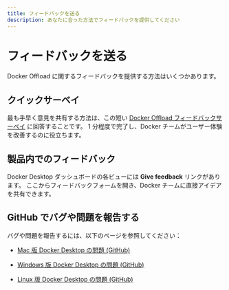```yaml
---
title: フィードバックを送る
description: あなたに合った方法でフィードバックを提供してください
---
```


# フィードバックを送る

Docker Offload に関するフィードバックを提供する方法はいくつかあります。

## クイックサーベイ

最も手早く意見を共有する方法は、この短い [Docker Offload フィードバックサーベイ](https://docker.qualtrics.com/jfe/form/SV_br8Ki4CCdqeIYl0) に回答することです。
1 分程度で完了し、Docker チームがユーザー体験を改善するのに役立ちます。

## 製品内でのフィードバック

Docker Desktop ダッシュボードの各ビューには **Give feedback** リンクがあります。
ここからフィードバックフォームを開き、Docker チームに直接アイデアを共有できます。

## GitHub でバグや問題を報告する

バグや問題を報告するには、以下のページを参照してください：

- [Mac 版 Docker Desktop の問題 (GitHub)](https://github.com/docker/for-mac/issues)

- [Windows 版 Docker Desktop の問題 (GitHub)](https://github.com/docker/for-win/issues)

- [Linux 版 Docker Desktop の問題 (GitHub)](https://github.com/docker/desktop-linux/issues)
